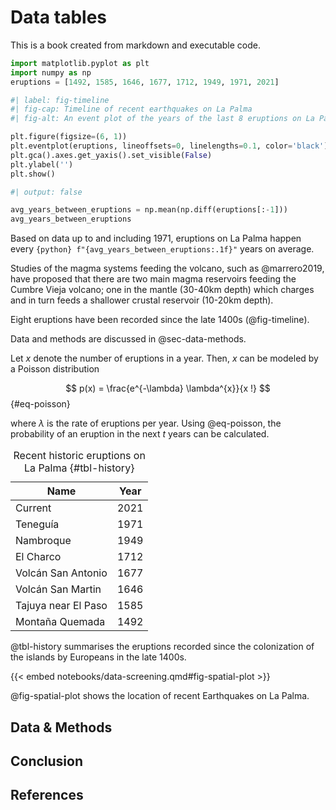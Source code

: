 # Data tables

This is a book created from markdown and executable code.

```python
import matplotlib.pyplot as plt
import numpy as np
eruptions = [1492, 1585, 1646, 1677, 1712, 1949, 1971, 2021]
```

```python
#| label: fig-timeline
#| fig-cap: Timeline of recent earthquakes on La Palma
#| fig-alt: An event plot of the years of the last 8 eruptions on La Palma.

plt.figure(figsize=(6, 1))
plt.eventplot(eruptions, lineoffsets=0, linelengths=0.1, color='black')
plt.gca().axes.get_yaxis().set_visible(False)
plt.ylabel('')
plt.show()
```

```python
#| output: false

avg_years_between_eruptions = np.mean(np.diff(eruptions[:-1]))
avg_years_between_eruptions
```

Based on data up to and including 1971, eruptions on La Palma happen every `{python} f"{avg_years_between_eruptions:.1f}"` years on average.

Studies of the magma systems feeding the volcano, such as @marrero2019, have proposed that there are two main magma reservoirs feeding the Cumbre Vieja volcano; one in the mantle (30-40km depth) which charges and in turn feeds a shallower crustal reservoir (10-20km depth).

Eight eruptions have been recorded since the late 1400s (@fig-timeline).

Data and methods are discussed in @sec-data-methods.

Let $x$ denote the number of eruptions in a year. Then, $x$ can be modeled by a Poisson distribution

$$
p(x) = \frac{e^{-\lambda} \lambda^{x}}{x !}
$$ {#eq-poisson}

where $\lambda$ is the rate of eruptions per year. Using @eq-poisson, the probability of an eruption in the next $t$ years can be calculated.

| Name                | Year |
|---------------------|------|
| Current             | 2021 |
| Teneguía            | 1971 |
| Nambroque           | 1949 |
| El Charco           | 1712 |
| Volcán San Antonio  | 1677 |
| Volcán San Martin   | 1646 |
| Tajuya near El Paso | 1585 |
| Montaña Quemada     | 1492 |

: Recent historic eruptions on La Palma {#tbl-history}

@tbl-history summarises the eruptions recorded since the colonization of the islands by Europeans in the late 1400s.



{{< embed notebooks/data-screening.qmd#fig-spatial-plot >}}

@fig-spatial-plot shows the location of recent Earthquakes on La Palma.

## Data & Methods {#sec-data-methods}

## Conclusion

## References {.unnumbered}

::: {#refs}
:::